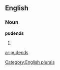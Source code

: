 ==English==

===Noun===
'''pudends'''

# {{plural of|[[pudend]]}}

[[Category:English plurals]]

[[ar:pudends]]